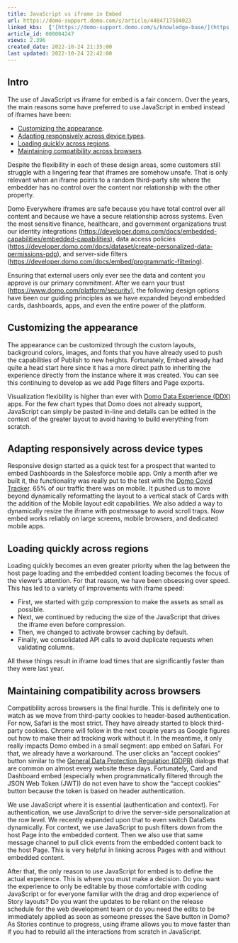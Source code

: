 ```yaml
---
title: JavaScript vs iframe in Embed
url: https://domo-support.domo.com/s/article/4404717504023
linked_kbs:  ['[https://domo-support.domo.com/s/knowledge-base/](https://domo-support.domo.com/s/knowledge-base/)', '[https://domo-support.domo.com/s/](https://domo-support.domo.com/s/)', '[https://domo-support.domo.com/s/topic/0TO5w000000ZamqGAC](https://domo-support.domo.com/s/topic/0TO5w000000ZamqGAC)', '[https://domo-support.domo.com/s/topic/0TO5w000000ZanbGAC](https://domo-support.domo.com/s/topic/0TO5w000000ZanbGAC)', '[https://domo-support.domo.com/s/article/4404717504023](https://domo-support.domo.com/s/article/4404717504023)', '[https://domo-support.domo.com/s/topic/0TO5w000000ZanbGAC/domo-everywhere](https://domo-support.domo.com/s/topic/0TO5w000000ZanbGAC/domo-everywhere)', '[https://domo-support.domo.com/s/article/360043429933](https://domo-support.domo.com/s/article/360043429933)', '[https://domo-support.domo.com/s/article/360043429953](https://domo-support.domo.com/s/article/360043429953)', '[https://domo-support.domo.com/s/article/360042925494](https://domo-support.domo.com/s/article/360042925494)', '[https://domo-support.domo.com/s/article/360043429913](https://domo-support.domo.com/s/article/360043429913)', '[https://domo-support.domo.com/s/article/4408174643607](https://domo-support.domo.com/s/article/4408174643607)', '[https://domo-support.domo.com/s/login/](https://domo-support.domo.com/s/login/)']
article_id: 000004247
views: 2.396
created_date: 2022-10-24 21:35:00
last updated: 2022-10-24 22:42:00
---
```




Intro
-----


The use of JavaScript vs iframe for embed is a fair concern. Over the years, the main reasons some have preferred to use JavaScript in embed instead of iframes have been:


* [Customizing the appearance](#h_01FB50363EDN5PDKX7FDMDHFMF).
* [Adapting responsively across device types](#h_01FB503CWQSPR6ZD4XN8CWPD43).
* [Loading quickly across regions](#h_01FB503KA3TT8FZYCA9TAE6SC1).
* [Maintaining compatibility across browsers](#h_01FB503SHBY0NF7E13WJN803V1).


Despite the flexibility in each of these design areas, some customers still struggle with a lingering fear that iframes are somehow unsafe. That is only relevant when an iframe points to a random third-party site where the embedder has no control over the content nor relationship with the other property.  
  
Domo Everywhere iframes are safe because you have total control over all content and because we have a secure relationship across systems. Even the most sensitive finance, healthcare, and government organizations trust our identity integrations (<https://developer.domo.com/docs/embedded-capabilities/embedded-capabilities>), data access policies (<https://developer.domo.com/docs/dataset/create-personalized-data-permissions-pdp>), and server-side filters (<https://developer.domo.com/docs/embed/programmatic-filtering>).  
  
Ensuring that external users only ever see the data and content you approve is our primary commitment. After we earn your trust (<https://www.domo.com/platform/security>), the following design options have been our guiding principles as we have expanded beyond embedded cards, dashboards, apps, and even the entire power of the platform.


Customizing the appearance
--------------------------


The appearance can be customized through the custom layouts, background colors, images, and fonts that you have already used to push the capabilities of Publish to new heights. Fortunately, Embed already had quite a head start here since it has a more direct path to inheriting the experience directly from the instance where it was created. You can see this continuing to develop as we add Page filters and Page exports.


Visualization flexibility is higher than ever with [Domo Data Experience (DDX)](https://developer.domo.com/docs/ddx-bricks/ddx-bricks-overview) apps. For the few chart types that Domo does not already support, JavaScript can simply be pasted in-line and details can be edited in the context of the greater layout to avoid having to build everything from scratch.


Adapting responsively across device types
-----------------------------------------


Responsive design started as a quick test for a prospect that wanted to embed Dashboards in the Salesforce mobile app. Only a month after we built it, the functionality was really put to the test with the [Domo Covid Tracker](https://www.domo.com/covid19/daily-pulse/). 65% of our traffic there was on mobile. It pushed us to move beyond dynamically reformatting the layout to a vertical stack of Cards with the addition of the Mobile layout edit capabilities. We also added a way to dynamically resize the iframe with postmessage to avoid scroll traps. Now embed works reliably on large screens, mobile browsers, and dedicated mobile apps.


Loading quickly across regions
------------------------------


Loading quickly becomes an even greater priority when the lag between the host page loading and the embedded content loading becomes the focus of the viewer’s attention. For that reason, we have been obsessing over speed. This has led to a variety of improvements with iframe speed:


* First, we started with gzip compression to make the assets as small as possible.
* Next, we continued by reducing the size of the JavaScript that drives the iframe even before compression.
* Then, we changed to activate browser caching by default.
* Finally, we consolidated API calls to avoid duplicate requests when validating columns.


All these things result in iframe load times that are significantly faster than they were last year.


Maintaining compatibility across browsers
-----------------------------------------


Compatibility across browsers is the final hurdle. This is definitely one to watch as we move from third-party cookies to header-based authentication. For now, Safari is the most strict. They have already started to block third-party cookies. Chrome will follow in the next couple years as Google figures out how to make their ad tracking work without it. In the meantime, it only really impacts Domo embed in a small segment: app embed on Safari. For that, we already have a workaround. The user clicks an “accept cookies” button similar to the [General Data Protection Regulation (GDPR)](https://gdpr.eu/what-is-gdpr/) dialogs that are common on almost every website these days. Fortunately, Card and Dashboard embed (especially when programmatically filtered through the JSON Web Token (JWT)) do not even have to show the “accept cookies” button because the token is based on header authentication.


We use JavaScript where it is essential (authentication and context). For authentication, we use JavaScript to drive the server-side personalization at the row level. We recently expanded upon that to even switch DataSets dynamically. For context, we use JavaScript to push filters down from the host Page into the embedded content. Then we also use that same message channel to pull click events from the embedded content back to the host Page. This is very helpful in linking across Pages with and without embedded content.


After that, the only reason to use JavaScript for embed is to define the actual experience. This is where you must make a decision. Do you want the experience to only be editable by those comfortable with coding JavaScript or for everyone familiar with the drag and drop experience of Story layouts? Do you want the updates to be reliant on the release schedule for the web development team or do you need the edits to be immediately applied as soon as someone presses the Save button in Domo? As Stories continue to progress, using iframe allows you to move faster than if you had to rebuild all the interactions from scratch in JavaScript.

